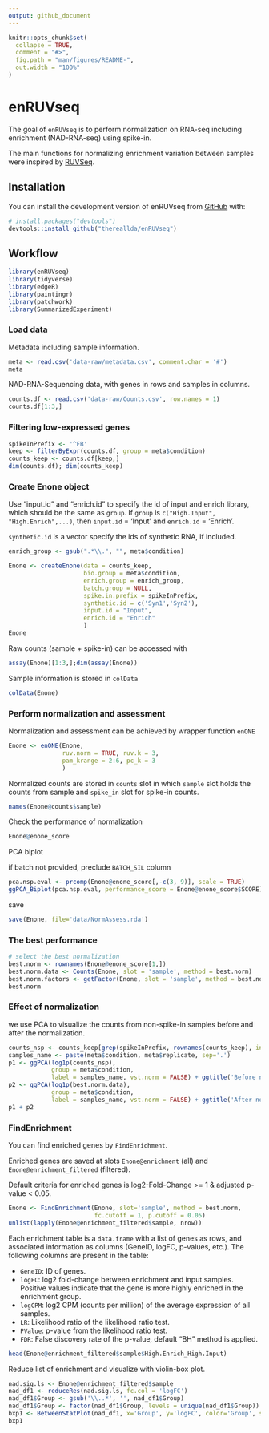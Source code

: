 ---
output: github_document
---

<!-- README.md is generated from README.Rmd. Please edit that file -->

```{r, include = FALSE}
knitr::opts_chunk$set(
  collapse = TRUE,
  comment = "#>",
  fig.path = "man/figures/README-",
  out.width = "100%"
)
```

# enRUVseq

<!-- badges: start -->

<!-- badges: end -->

The goal of `enRUVseq` is to perform normalization on RNA-seq including enrichment (NAD-RNA-seq) using spike-in.

The main functions for normalizing enrichment variation between samples were inspired by [RUVSeq](https://github.com/drisso/RUVSeq).

## Installation

You can install the development version of enRUVseq from [GitHub](https://github.com/) with:

``` r
# install.packages("devtools")
devtools::install_github("thereallda/enRUVseq")
```

## Workflow

```{r example, warning=FALSE, message=FALSE}
library(enRUVseq)
library(tidyverse)
library(edgeR)
library(paintingr)
library(patchwork)
library(SummarizedExperiment)
```

### Load data

Metadata including sample information.

```{r}
meta <- read.csv('data-raw/metadata.csv', comment.char = '#')
meta
```

NAD-RNA-Sequencing data, with genes in rows and samples in columns.

```{r}
counts.df <- read.csv('data-raw/Counts.csv', row.names = 1)
counts.df[1:3,]
```

### Filtering low-expressed genes

```{r}
spikeInPrefix <- '^FB'
keep <- filterByExpr(counts.df, group = meta$condition)
counts_keep <- counts.df[keep,]
dim(counts.df); dim(counts_keep)
```

### Create Enone object

Use "input.id" and "enrich.id" to specify the id of input and enrich library, which should be the same as `group`. If `group` is `c("High.Input", "High.Enrich",...)`, then `input.id` = 'Input' and `enrich.id` = 'Enrich'.

`synthetic.id` is a vector specify the ids of synthetic RNA, if included. 

```{r}
enrich_group <- gsub(".*\\.", "", meta$condition)

Enone <- createEnone(data = counts_keep,
                     bio.group = meta$condition,
                     enrich.group = enrich_group,
                     batch.group = NULL,
                     spike.in.prefix = spikeInPrefix,
                     synthetic.id = c('Syn1','Syn2'),
                     input.id = "Input",
                     enrich.id = "Enrich"
                     )
Enone
```

Raw counts (sample + spike-in) can be accessed with 

```{r}
assay(Enone)[1:3,];dim(assay(Enone))
```

Sample information is stored in `colData` 

```{r}
colData(Enone)
```

### Perform normalization and assessment

Normalization and assessment can be achieved by wrapper function `enONE`

```{r}
Enone <- enONE(Enone, 
               ruv.norm = TRUE, ruv.k = 3,
               pam_krange = 2:6, pc_k = 3
               )
```

Normalized counts are stored in `counts` slot in which `sample` slot holds the counts from sample and `spike_in` slot for spike-in counts. 

```{r}
names(Enone@counts$sample)
```

Check the performance of normalization

```{r}
Enone@enone_score
```

PCA biplot

if batch not provided, preclude `BATCH_SIL` column 

```{r, fig.width=10, fig.height=10}
pca.nsp.eval <- prcomp(Enone@enone_score[,-c(3, 9)], scale = TRUE)
ggPCA_Biplot(pca.nsp.eval, performance_score = Enone@enone_score$SCORE)
```

save

```{r,eval=FALSE}
save(Enone, file='data/NormAssess.rda')
```

### The best performance

```{r}
# select the best normalization
best.norm <- rownames(Enone@enone_score[1,])
best.norm.data <- Counts(Enone, slot = 'sample', method = best.norm)
best.norm.factors <- getFactor(Enone, slot = 'sample', method = best.norm)
best.norm

```

### Effect of normalization

we use PCA to visualize the counts from non-spike-in samples before and after the normalization.

```{r,fig.width=8, fig.height=5}
counts_nsp <- counts_keep[grep(spikeInPrefix, rownames(counts_keep), invert = TRUE), ]
samples_name <- paste(meta$condition, meta$replicate, sep='.')
p1 <- ggPCA(log1p(counts_nsp), 
            group = meta$condition,
            label = samples_name, vst.norm = FALSE) + ggtitle('Before normalization')
p2 <- ggPCA(log1p(best.norm.data), 
            group = meta$condition,
            label = samples_name, vst.norm = FALSE) + ggtitle('After normalization')
p1 + p2
```

### FindEnrichment

You can find enriched genes by `FindEnrichment`.

Enriched genes are saved at slots `Enone@enrichment` (all) and `Enone@enrichment_filtered` (filtered). 

Default criteria for enriched genes is log2-Fold-Change >= 1 & adjusted p-value < 0.05. 

```{r}
Enone <- FindEnrichment(Enone, slot='sample', method = best.norm, 
                        fc.cutoff = 1, p.cutoff = 0.05)
unlist(lapply(Enone@enrichment_filtered$sample, nrow))
```

Each enrichment table is a `data.frame` with a list of genes as rows, and associated information as columns (GeneID, logFC, p-values, etc.). The following columns are present in the table: 

- `GeneID`: ID of genes. 
- `logFC`: log2 fold-change between enrichment and input samples. Positive values indicate that the gene is more highly enriched in the enrichment group.
- `logCPM`: log2 CPM (counts per million) of the average expression of all samples. 
- `LR`: Likelihood ratio of the likelihood ratio test. 
- `PValue`: p-value from the likelihood ratio test. 
- `FDR`: False discovery rate of the p-value, default "BH" method is applied. 

```{r}
head(Enone@enrichment_filtered$sample$High.Enrich_High.Input)
```

Reduce list of enrichment and visualize with violin-box plot.

```{r}
nad.sig.ls <- Enone@enrichment_filtered$sample
nad_df1 <- reduceRes(nad.sig.ls, fc.col = 'logFC')
nad_df1$Group <- gsub('\\..*', '', nad_df1$Group)
nad_df1$Group <- factor(nad_df1$Group, levels = unique(nad_df1$Group))
bxp1 <- BetweenStatPlot(nad_df1, x='Group', y='logFC', color='Group', step.increase = 0.6) + ggtitle('Human')
bxp1
```
